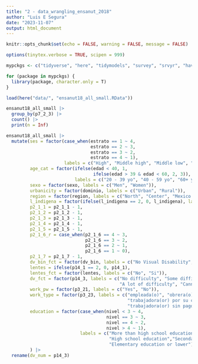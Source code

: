 ```yaml
---
title: "2 - data_wrangling_ensanut_2018"
author: "Luis E Segura"
date: "2023-11-07"
output: html_document
---
```


```r
knitr::opts_chunk$set(echo = FALSE, warning = FALSE, message = FALSE)

options(tinytex.verbose = TRUE, scipen = 999)

mypckgs <- c("tidyverse", "here", "tidymodels", "survey", "srvyr", "haven")

for (package in mypckgs) {
  library(package, character.only = T)
}

load(here("data/", "ensanut18_all_small.RData"))
```

```r
ensanut18_all_small |>
  group_by(p7_2_3) |>
  count() |>
  print(n = Inf)

ensanut18_all_small |> 
  mutate(ses = factor(case_when(estrato == 1 ~ 4, 
                                estrato == 2 ~ 3, 
                                estrato == 3 ~ 2, 
                                estrato == 4 ~ 1), 
                      labels = c("High", "Middle high", "Middle low", "Low")), 
         age_cat = factor(ifelse(edad < 40, 1, 
                                 ifelse(edad > 39 & edad < 60, 2, 3)), 
                          labels = c("20 - 39 yo", "40 - 59 yo", "60+ yo")), 
         sexo = factor(sexo, labels = c("Men", "Women")), 
         urbanicity = factor(dominio, labels = c("Urban", "Rural")),  
         region = factor(region, labels = c("North", "Center", "Mexico City", "South")), 
         l_indigena = factor(ifelse(l_indigena == 2, 0, l_indigena), labels = c("No", "Yes")), 
         p2_1_1 = p2_1_1 - 1, 
         p2_1_2 = p2_1_2 - 1, 
         p2_1_3 = p2_1_3 - 1, 
         p2_1_4 = p2_1_4 - 1, 
         p2_1_5 = p2_1_5 - 1, 
         p2_1_6_r = case_when(p2_1_6 == 4 ~ 3, 
                              p2_1_6 == 3 ~ 2, 
                              p2_1_6 == 2 ~ 1, 
                              p2_1_6 == 1 ~ 0), 
         p2_1_7 = p2_1_7 - 1, 
         dv_bin_fct = factor(dv_bin, labels = c("No Visual Disability", "Yes Visual Disability")), 
         lentes = ifelse(p14_1 == 2, 0, p14_1), 
         lentes_fct = factor(lentes, labels = c("No", "Si")), 
         dv_fct = factor(p14_3, labels = c("No difficulty", "Some difficulty", 
                                           "A lot of difficulty", "Cannot see at all")), 
         work_pw = factor(p3_21, labels = c("Yes", "No")), 
         work_type = factor(p3_23, labels = c("empleada(o)", "obrera(o)", "jornalera(o) o peona(ón)", 
                                              "trabajadora(or) por su cuenta", "patrona(ón) o empleadora(or)", 
                                              "trabajadora(or) sin pago", "otro")), 
         education = factor(case_when(nivel < 3 ~ 4, 
                                      nivel == 3 ~ 3, 
                                      nivel == 4 ~ 2, 
                                      nivel > 4 ~ 1), 
                            labels = c("More than high school education", 
                                       "High school education","Secondary school", 
                                       "Elementary education or lower")), 
         ) |>
  rename(dv_num = p14_3)


```

